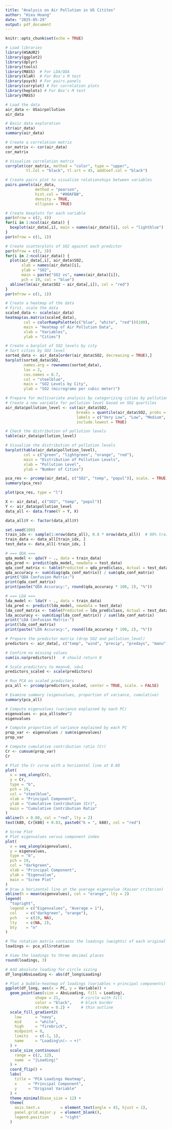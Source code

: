 ```yaml
---
title: "Analysis on Air Pollution in US Citites"
author: "Hieu Hoang"
date: "2025-05-29"
output: pdf_document
---
```


```r
knitr::opts_chunk$set(echo = TRUE)
```

```r

# Load libraries
library(HSAUR2)
library(ggplot2)
library(dplyr)
library(tools)
library(MASS)  # For LDA/QDA
library(klaR)  # For Box's M test
library(psych) # For pairs.panels
library(corrplot) # For correlation plots
library(heplots) # For Box's M test
library(MASS) 
```

```r
# Load the data
air_data <- USairpollution
air_data
```


```r
# Basic data exploration
str(air_data)
summary(air_data)
```

```r
# Create a correlation matrix
cor_matrix <- cor(air_data)
cor_matrix

# Visualize correlation matrix
corrplot(cor_matrix, method = "color", type = "upper", 
         tl.col = "black", tl.srt = 45, addCoef.col = "black")
```

```r
# Create pairs plot to visualize relationships between variables
pairs.panels(air_data, 
             method = "pearson", 
             hist.col = "#00AFBB",
             density = TRUE, 
             ellipses = TRUE)
```

```r
# Create boxplots for each variable
par(mfrow = c(2, 4))
for(i in 1:ncol(air_data)) {
  boxplot(air_data[,i], main = names(air_data)[i], col = "lightblue")
}
par(mfrow = c(1, 1))
```

```r
# Create scatterplots of SO2 against each predictor
par(mfrow = c(2, 3))
for(i in 2:ncol(air_data)) {
  plot(air_data[,i], air_data$SO2, 
       xlab = names(air_data)[i], 
       ylab = "SO2", 
       main = paste("SO2 vs", names(air_data)[i]),
       pch = 19, col = "blue")
  abline(lm(air_data$SO2 ~ air_data[,i]), col = "red")
}
par(mfrow = c(1, 1))
```

```r
# Create a heatmap of the data
# First, scale the data
scaled_data <- scale(air_data)
heatmap(as.matrix(scaled_data), 
        col = colorRampPalette(c("blue", "white", "red"))(100),
        main = "Heatmap of Air Pollution Data",
        xlab = "Variables", 
        ylab = "Cities")
```

```r
# Create a barplot of SO2 levels by city
# Sort cities by SO2 level
sorted_data <- air_data[order(air_data$SO2, decreasing = TRUE),]
barplot(sorted_data$SO2, 
        names.arg = rownames(sorted_data),
        las = 2, 
        cex.names = 0.7,
        col = "steelblue",
        main = "SO2 Levels by City",
        ylab = "SO2 (micrograms per cubic meter)")
```

```r
# Prepare for multivariate analysis by categorizing cities by pollution level
# Create a new variable for pollution level based on SO2 quartiles
air_data$pollution_level <- cut(air_data$SO2, 
                               breaks = quantile(air_data$SO2, probs = c(0, 0.25, 0.5, 0.75, 1)),
                               labels = c("Very Low", "Low", "Medium", "High"),
                               include.lowest = TRUE)

# Check the distribution of pollution levels
table(air_data$pollution_level)

# Visualize the distribution of pollution levels
barplot(table(air_data$pollution_level), 
        col = c("green", "lightgreen", "orange", "red"),
        main = "Distribution of Pollution Levels",
        xlab = "Pollution Level",
        ylab = "Number of Cities")
```

```r
pca_res <- prcomp(air_data[, c("SO2", "temp", "popul")], scale. = TRUE)
summary(pca_res)
```

```r
plot(pca_res, type = "l")
```

```r
X <- air_data[, c("SO2", "temp", "popul")]
Y <- air_data$pollution_level
data_all <- data.frame(Y = Y, X)

data_all$Y <- factor(data_all$Y)

set.seed(100)
train_idx <- sample(1:nrow(data_all), 0.8 * nrow(data_all))  # 80% train
train_data <- data_all[train_idx, ]
test_data <- data_all[-train_idx, ]

# === QDA ===
qda_model <- qda(Y ~ ., data = train_data)
qda_pred <- predict(qda_model, newdata = test_data)
qda_conf_matrix <- table(Predicted = qda_pred$class, Actual = test_data$Y)
qda_accuracy <- sum(diag(qda_conf_matrix)) / sum(qda_conf_matrix)
print("QDA Confusion Matrix:")
print(qda_conf_matrix)
print(paste("QDA Accuracy:", round(qda_accuracy * 100, 2), "%"))

# === LDA ===
lda_model <- lda(Y ~ ., data = train_data)
lda_pred <- predict(lda_model, newdata = test_data)
lda_conf_matrix <- table(Predicted = lda_pred$class, Actual = test_data$Y)
lda_accuracy <- sum(diag(lda_conf_matrix)) / sum(lda_conf_matrix)
print("LDA Confusion Matrix:")
print(lda_conf_matrix)
print(paste("LDA Accuracy:", round(lda_accuracy * 100, 2), "%"))

```

```r
# Prepare the predictor matrix (drop SO2 and pollution_level)
predictors <- air_data[, c("temp", "wind", "precip", "predays", "manu", "popul")]

# Confirm no missing values
sum(is.na(predictors))   # should return 0

# Scale predictors to mean=0, sd=1
predictors_scaled <- scale(predictors)

# Run PCA on scaled predictors
pca_all <- prcomp(predictors_scaled, center = TRUE, scale. = FALSE)

# Examine summary (eigenvalues, proportion of variance, cumulative)
summary(pca_all)

```





```r

# Compute eigenvalues (variance explained by each PC)
eigenvalues <- pca_all$sdev^2
eigenvalues

```
```r
# Compute proportion of variance explained by each PC
prop_var <- eigenvalues / sum(eigenvalues)
prop_var
```

```r
# Compute cumulative contribution ratio (Cr)
Cr <- cumsum(prop_var)
Cr
```


```r
# Plot the Cr curve with a horizontal line at 0.80
plot(
  x = seq_along(Cr),
  y = Cr,
  type = "b",
  pch = 19,
  col = "steelblue",
  xlab = "Principal Component",
  ylab = "Cumulative Contribution (Cr)",
  main = "Cumulative Contribution Ratio"
)
abline(h = 0.80, col = "red", lty = 2)
text(k80, Cr[k80] + 0.03, paste0("k = ", k80), col = "red")
```

```r
# Scree Plot
# Plot eigenvalues versus component index
plot(
  x = seq_along(eigenvalues),
  y = eigenvalues,
  type = "b",
  pch = 19,
  col = "darkgreen",
  xlab = "Principal Component",
  ylab = "Eigenvalue",
  main = "Scree Plot"
)
# Draw a horizontal line at the average eigenvalue (Kaiser criterion)
abline(h = mean(eigenvalues), col = "orange", lty = 2)
legend(
  "topright",
  legend = c("Eigenvalues", "Average = 1"),
  col    = c("darkgreen", "orange"),
  pch    = c(19, NA),
  lty    = c(NA, 2),
  bty    = "n"
)
```
```r
# The rotation matrix contains the loadings (weights) of each original variable on each PC
loadings <- pca_all$rotation

# View the loadings to three decimal places
round(loadings, 3)
```



```r
# Add absolute loading for circle sizing
df_long$AbsLoading <- abs(df_long$Loading)

# Plot a bubble-heatmap of loadings (variables × principal components)
ggplot(df_long, aes(x = PC, y = Variable)) +
  geom_point(aes(size = AbsLoading, fill = Loading),
             shape = 21,         # circle with fill
             color = "black",    # black border
             stroke = 0.2) +     # thin outline
  scale_fill_gradient2(
    low      = "navy",
    mid      = "white",
    high     = "firebrick",
    midpoint = 0,
    limits   = c(-1, 1),
    name     = "Loading\n(− → +)"
  ) +
  scale_size_continuous(
    range = c(2, 12),
    name  = "|Loading|"
  ) +
  coord_flip() + 
  labs(
    title = "PCA Loadings Heatmap",
    x     = "Principal Component",
    y     = "Original Variable"
  ) +
  theme_minimal(base_size = 12) +
  theme(
    axis.text.x         = element_text(angle = 45, hjust = 1),
    panel.grid.major.y  = element_blank(),
    legend.position     = "right"
  )
```

